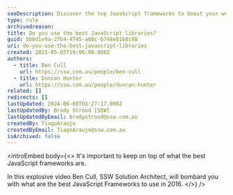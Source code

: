 ```yaml
---
seoDescription: Discover the top JavaScript frameworks to boost your web development skills in 2016 with expert insights from SSW.
type: rule
archivedreason:
title: Do you use the best JavaScript libraries?
guid: 5b8d1e9a-27b4-4745-a60c-6748e81b8c98
uri: do-you-use-the-best-javascript-libraries
created: 2015-05-05T19:06:00.000Z
authors:
  - title: Ben Cull
    url: https://ssw.com.au/people/ben-cull
  - title: Duncan Hunter
    url: https://ssw.com.au/people/duncan-hunter
related: []
redirects: []
lastUpdated: 2024-06-08T03:27:17.000Z
lastUpdatedBy: Brady Stroud [SSW]
lastUpdatedByEmail: bradystroud@ssw.com.au
createdBy: TiagoAraujo
createdByEmail: TiagoAraujo@ssw.com.au
isArchived: false
---
```


<introEmbed
  body={<>
It's
important to keep on top of what the best JavaScript frameworks are.

In
this explosive video Ben Cull, SSW Solution Architect, will bombard you with
what are the best JavaScript Frameworks to use in 2016.
  </>}
/>
<youtubeEmbed url="https://www.youtube.com/embed/Mf3wEJHAMXw" description="" />
